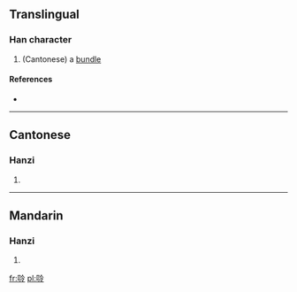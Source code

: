 ==Translingual==

===Han character===
{{Han char|rn=30|rad=口|as=07|sn=10|four=|canj=口戈一戈 (RIMI)}}

# (Cantonese) a [[bundle]]

====References====
* {{Han ref|kx=0193.051|hdz=10633.011|uh=5525|ud=21797}}

----

==Cantonese==

===Hanzi===
{{yue-hanzi|jyut=|y=lang3}}

# {{defn|lang=yue|sort=口07}}

----

==Mandarin==

===Hanzi===
{{cmn-hanzi|pin=[[léng]]|wg=}}

# {{defn|lang=cmn|sort=口07}}

[[fr:唥]]
[[pl:唥]]